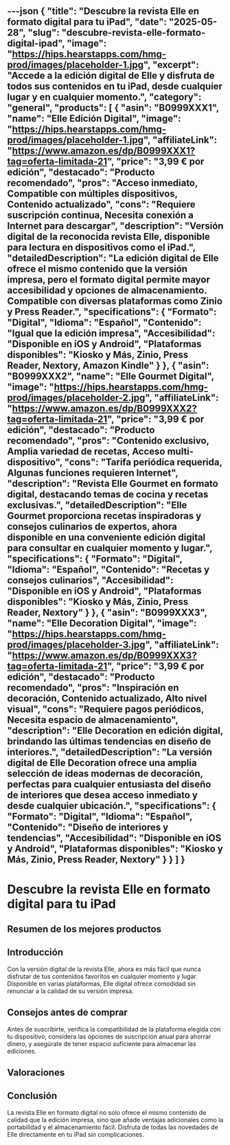 ---json
{
  "title": "Descubre la revista Elle en formato digital para tu iPad",
  "date": "2025-05-28",
  "slug": "descubre-revista-elle-formato-digital-ipad",
  "image": "https://hips.hearstapps.com/hmg-prod/images/placeholder-1.jpg",
  "excerpt": "Accede a la edición digital de Elle y disfruta de todos sus contenidos en tu iPad, desde cualquier lugar y en cualquier momento.",
  "category": "general",
  "products": [
    {
      "asin": "B0999XXX1",
      "name": "Elle Edición Digital",
      "image": "https://hips.hearstapps.com/hmg-prod/images/placeholder-1.jpg",
      "affiliateLink": "https://www.amazon.es/dp/B0999XXX1?tag=oferta-limitada-21",
      "price": "3,99 € por edición",
      "destacado": "Producto recomendado",
      "pros": "Acceso inmediato, Compatible con múltiples dispositivos, Contenido actualizado",
      "cons": "Requiere suscripción continua, Necesita conexión a Internet para descargar",
      "description": "Versión digital de la reconocida revista Elle, disponible para lectura en dispositivos como el iPad.",
      "detailedDescription": "La edición digital de Elle ofrece el mismo contenido que la versión impresa, pero el formato digital permite mayor accesibilidad y opciones de almacenamiento. Compatible con diversas plataformas como Zinio y Press Reader.",
      "specifications": {
        "Formato": "Digital",
        "Idioma": "Español",
        "Contenido": "Igual que la edición impresa",
        "Accesibilidad": "Disponible en iOS y Android",
        "Plataformas disponibles": "Kiosko y Más, Zinio, Press Reader, Nextory, Amazon Kindle"
      }
    },
    {
      "asin": "B0999XXX2",
      "name": "Elle Gourmet Digital",
      "image": "https://hips.hearstapps.com/hmg-prod/images/placeholder-2.jpg",
      "affiliateLink": "https://www.amazon.es/dp/B0999XXX2?tag=oferta-limitada-21",
      "price": "3,99 € por edición",
      "destacado": "Producto recomendado",
      "pros": "Contenido exclusivo, Amplia variedad de recetas, Acceso multi-dispositivo",
      "cons": "Tarifa periódica requerida, Algunas funciones requieren Internet",
      "description": "Revista Elle Gourmet en formato digital, destacando temas de cocina y recetas exclusivas.",
      "detailedDescription": "Elle Gourmet proporciona recetas inspiradoras y consejos culinarios de expertos, ahora disponible en una conveniente edición digital para consultar en cualquier momento y lugar.",
      "specifications": {
        "Formato": "Digital",
        "Idioma": "Español",
        "Contenido": "Recetas y consejos culinarios",
        "Accesibilidad": "Disponible en iOS y Android",
        "Plataformas disponibles": "Kiosko y Más, Zinio, Press Reader, Nextory"
      }
    },
    {
      "asin": "B0999XXX3",
      "name": "Elle Decoration Digital",
      "image": "https://hips.hearstapps.com/hmg-prod/images/placeholder-3.jpg",
      "affiliateLink": "https://www.amazon.es/dp/B0999XXX3?tag=oferta-limitada-21",
      "price": "3,99 € por edición",
      "destacado": "Producto recomendado",
      "pros": "Inspiración en decoración, Contenido actualizado, Alto nivel visual",
      "cons": "Requiere pagos periódicos, Necesita espacio de almacenamiento",
      "description": "Elle Decoration en edición digital, brindando las últimas tendencias en diseño de interiores.",
      "detailedDescription": "La versión digital de Elle Decoration ofrece una amplia selección de ideas modernas de decoración, perfectas para cualquier entusiasta del diseño de interiores que desea acceso inmediato y desde cualquier ubicación.",
      "specifications": {
        "Formato": "Digital",
        "Idioma": "Español",
        "Contenido": "Diseño de interiores y tendencias",
        "Accesibilidad": "Disponible en iOS y Android",
        "Plataformas disponibles": "Kiosko y Más, Zinio, Press Reader, Nextory"
      }
    }
  ]
}
---


# Descubre la revista Elle en formato digital para tu iPad

## Resumen de los mejores productos

<ProductRankingTable products={products} />

## Introducción

Con la versión digital de la revista Elle, ahora es más fácil que nunca disfrutar de tus contenidos favoritos en cualquier momento y lugar. Disponible en varias plataformas, Elle digital ofrece comodidad sin renunciar a la calidad de su versión impresa.

## Consejos antes de comprar

Antes de suscribirte, verifica la compatibilidad de la plataforma elegida con tu dispositivo, considera las opciones de suscripción anual para ahorrar dinero, y asegúrate de tener espacio suficiente para almacenar las ediciones.

## Valoraciones

<ProductDetailCard product={products[0]} />

<ProductDetailCard product={products[1]} />

<ProductDetailCard product={products[2]} />

## Conclusión

La revista Elle en formato digital no solo ofrece el mismo contenido de calidad que la edición impresa, sino que añade ventajas adicionales como la portabilidad y el almacenamiento fácil. Disfruta de todas las novedades de Elle directamente en tu iPad sin complicaciones.
